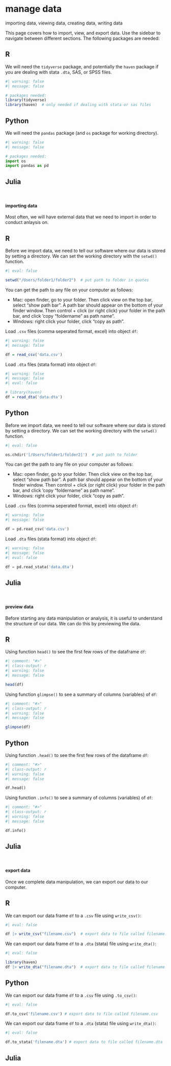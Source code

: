 # manage data {.unnumbered}

::: small
importing data, viewing data, creating data, writing data
:::

This page covers how to import, view, and export data. Use the sidebar to navigate between different sections. The following packages are needed:

::: {.panel-tabset group="language"}
## R

We will need the `tidyverse` package, and potentially the `haven` package if you are dealing with stata `.dta`, SAS, or SPSS files.

```r
#| warning: false
#| message: false

# packages needed:
library(tidyverse)
library(haven)  # only needed if dealing with stata or sas files
```

## Python

We will need the `pandas` package (and `os` package for working directory).

```python
#| warning: false
#| message: false

# packages needed:
import os
import pandas as pd
```

## Julia
:::

<br />

#### importing data

Most often, we will have external data that we need to import in order to conduct anlaysis on.

::: {.panel-tabset group="language"}
## R

Before we import data, we need to tell our software where our data is stored by setting a directory. We can set the working directory with the `setwd()` function.

```r
#| eval: false

setwd("/Users/folder1/folder2")  # put path to folder in quotes

```

You can get the path to any file on your computer as follows:

-   Mac: open finder, go to your folder. Then click view on the top bar, select "show path bar". A path bar should appear on the bottom of your finder window. Then control + click (or right click) your folder in the path bar, and click 'copy "foldername" as path name".
-   Windows: right click your folder, click "copy as path".

Load `.csv` files (comma seperated format, excel) into object `df`:

```r
#| warning: false
#| message: false

df = read_csv('data.csv')
```

Load `.dta` files (stata format) into object `df`:

```r
#| warning: false
#| message: false
#| eval: false

# library(haven)
df = read_dta('data.dta')
```

## Python

Before we import data, we need to tell our software where our data is stored by setting a directory. We can set the working directory with the `setwd()` function.

```python
#| eval: false

os.chdir('[/Users/folder1/folder2]')  # put path to folder
```

You can get the path to any file on your computer as follows:

-   Mac: open finder, go to your folder. Then click view on the top bar, select "show path bar". A path bar should appear on the bottom of your finder window. Then control + click (or right click) your folder in the path bar, and click 'copy "foldername" as path name".
-   Windows: right click your folder, click "copy as path".

Load `.csv` files (comma seperated format, excel) into object `df`:

```python
#| warning: false
#| message: false

df = pd.read_csv('data.csv')
```

Load `.dta` files (stata format) into object `df`:

```python
#| warning: false
#| message: false
#| eval: false

df = pd.read_stata('data.dta')
```

## Julia
:::

<br />

#### preview data

Before starting any data manipulation or analysis, it is useful to understand the structure of our data. We can do this by previewing the data.

::: {.panel-tabset group="language"}
## R

Using function `head()` to see the first few rows of the dataframe `df`:

```r
#| comment: "#>"
#| class-output: r
#| warning: false
#| message: false

head(df)
```

Using function `glimpse()` to see a summary of columns (variables) of `df`:

```r
#| comment: "#>"
#| class-output: r
#| warning: false
#| message: false

glimpse(df)
```

## Python

Using function `.head()` to see the first few rows of the dataframe `df`:

```python
#| comment: "#>"
#| class-output: r
#| warning: false
#| message: false

df.head()
```

Using function `.info()` to see a summary of columns (variables) of `df`:

```python
#| comment: "#>"
#| class-output: r
#| warning: false
#| message: false

df.info()
```

## Julia
:::

<br />

#### export data

Once we complete data manipulation, we can export our data to our computer.

::: {.panel-tabset group="language"}
## R

We can export our data frame `df` to a `.csv` file using `write_csv()`:

```r
#| eval: false

df |> write_csv("filename.csv")  # export data to file called filename.csv
```

We can export our data frame `df` to a `.dta` (stata) file using `write_dta()`:

```r
#| eval: false

library(haven)
df |> write_dta("filename.dta")  # export data to file called filename.dta
```

## Python

We can export our data frame `df` to a `.csv` file using `.to_csv()`:

```python
#| eval: false

df.to_csv('filename.csv') # export data to file called filename.csv
```

We can export our data frame `df` to a `.dta` (stata) file using `write_dta()`:

```python
#| eval: false

df.to_stata('filename.dta') # export data to file called filename.dta
```

## Julia
:::

<br />

